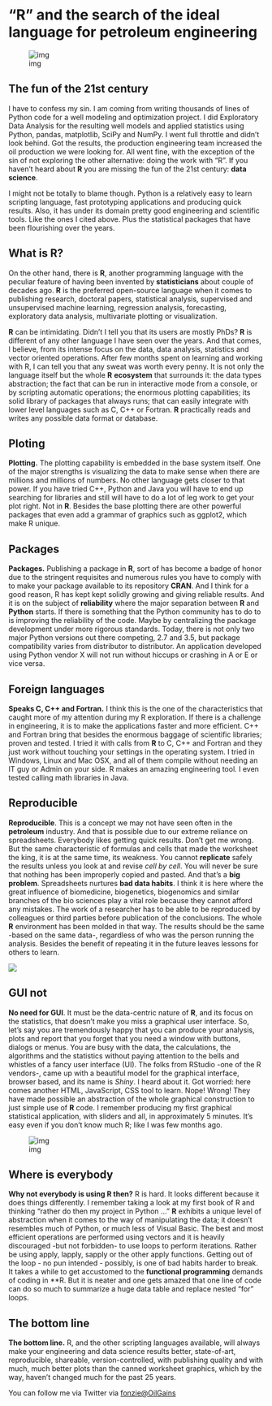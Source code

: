 # "R" and the search of the ideal language for petroleum engineering

![img](https://media.licdn.com/mpr/mpr/AAEAAQAAAAAAAA2vAAAAJGNhYTk5Y2Q5LWU3NzAtNGYzNC05YTU2LTVhN2UxYWUwZmYwMA.jpg)

## The fun of the 21st century
I have to confess my sin. I am coming from writing thousands of lines of Python code for a well modeling and optimization project. I did Exploratory Data Analysis for the resulting well models and applied statistics using Python, pandas, matplotlib, SciPy and NumPy. I went full throttle and didn't look behind. Got the results, the production engineering team increased the oil production we were looking for. All went fine, with the exception of the sin of not exploring the other alternative: doing the work with "R". If you haven't heard about **R** you are missing the fun of the 21st century: **data science**.

I might not be totally to blame though. Python is a relatively easy to learn scripting language, fast prototyping applications and producing quick results. Also, it has under its domain pretty good engineering and scientific tools. Like the ones I cited above. Plus the statistical packages that have been flourishing over the years.

## What is R?
On the other hand, there is **R**, another programming language with the peculiar feature of having been invented by **statisticians** about couple of decades ago. **R** is the preferred open-source language when it comes to publishing research, doctoral papers, statistical analysis, supervised and unsupervised machine learning, regression analysis, forecasting, exploratory data analysis, multivariate plotting or visualization.

**R** can be intimidating. Didn't I tell you that its users are mostly PhDs? **R** is different of any other language I have seen over the years. And that comes, I believe, from its intense focus on the data, data analysis, statistics and vector oriented operations. After few months spent on learning and working with R, I can tell you that any sweat was worth every penny. It is not only the language itself but the whole **R** **ecosystem** that surrounds it: the data types abstraction; the fact that can be run in interactive mode from a console, or by scripting automatic operations; the enormous plotting capabilities; its solid library of packages that always runs; that can easily integrate with lower level languages such as C, C++ or Fortran. **R** practically reads and writes any possible data format or database.

## Ploting

**Plotting.** The plotting capability is embedded in the base system itself. One of the major strengths is visualizing the data to make sense when there are millions and millions of numbers. No other language gets closer to that power. If you have tried C++, Python and Java you will have to end up searching for libraries and still will have to do a lot of leg work to get your plot right. Not in **R**. Besides the base plotting there are other powerful packages that even add a grammar of graphics such as ggplot2, which make R unique.


## Packages
**Packages.** Publishing a package in **R**, sort of has become a badge of honor due to the stringent requisites and numerous rules you have to comply with to make your package available to its repository **CRAN**. And I think for a good reason, R has kept kept solidly growing and giving reliable results. And it is on the subject of **reliability** where the major separation between **R** and **Python** starts. If there is something that the Python community has to do to is improving the reliability of the code. Maybe by centralizing the package development under more rigorous standards. Today, there is not only two major Python versions out there competing, 2.7 and 3.5, but package compatibility varies from distributor to distributor. An application developed using Python vendor X will not run without hiccups or crashing in A or E or vice versa.

## Foreign languages
**Speaks C, C++ and Fortran.** I think this is the one of the characteristics that caught more of my attention during my R exploration. If there is a challenge in engineering, it is to make the applications faster and more efficient. C++ and Fortran bring that besides the enormous baggage of scientific libraries; proven and tested. I tried it with calls from **R** to C, C++ and Fortran and they just work without touching your settings in the operating system. I tried in Windows, Linux and Mac OSX, and all of them compile without needing an IT guy or Admin on your side. R makes an amazing engineering tool. I even tested calling math libraries in Java.


## Reproducible
**Reproducible**. This is a concept we may not have seen often in the **petroleum** industry. And that is possible due to our extreme reliance on spreadsheets. Everybody likes getting quick results. Don't get me wrong. But the same characteristic of formulas and cells that made the worksheet the king, it is at the same time, its weakness. You cannot **replicate** safely the results unless you look at and revise *cell by cell*. You will never be sure that nothing has been improperly copied and pasted. And that's a **big problem**. Spreadsheets nurtures **bad data habits**. I think it is here where the great influence of biomedicine, biogenetics, biogenomics and similar branches of the bio sciences play a vital role because they cannot afford any mistakes. The work of a researcher has to be able to be reproduced by colleagues or third parties before publication of the conclusions. The whole **R** environment has been molded in that way. The results should be the same -based on the same data-, regardless of who was the person running the analysis. Besides the benefit of repeating it in the future leaves lessons for others to learn.

![](https://media.licdn.com/mpr/mpr/AAEAAQAAAAAAAAwVAAAAJDUwZmY0NjA5LTQwMGQtNDE1My04MTBkLTUxNzc1OWY2MmE4ZQ.jpg)

## GUI not
**No need for GUI**. It must be the data-centric nature of **R**, and its focus on the statistics, that doesn't make you miss a graphical user interface. So, let's say you are tremendously happy that you can produce your analysis, plots and report that you forget that you need a window with buttons, dialogs or menus. You are busy with the data, the calculations, the algorithms and the statistics without paying attention to the bells and whistles of a fancy user interface (UI). The folks from RStudio -one of the R vendors-, came up with a beautiful model for the graphical interface, browser based, and its name is *Shiny*. I heard about it. Got worried: here comes another HTML, JavaScript, CSS tool to learn. Nope! Wrong! They have made possible an abstraction of the whole graphical construction to just simple use of **R** code. I remember producing my first graphical statistical application, with sliders and all, in approximately 5 minutes. It's easy even if you don't know much R; like I was few months ago.

![img](https://media.licdn.com/mpr/mpr/AAEAAQAAAAAAAAoQAAAAJDZjNjAzYWM3LTZhMjgtNDZlNS05YzE0LTgwMzc2NjFlOGYyOA.jpg)

## Where is everybody
**Why not everybody is using R then?** R is hard. It looks different because it does things differently. I remember taking a look at my first book of R and thinking "rather do then my project in Python ..." **R** exhibits a unique level of abstraction when it comes to the way of manipulating the data; it doesn't resembles much of Python, or much less of Visual Basic. The best and most efficient operations are performed using vectors and it is heavily discouraged -but not forbidden- to use loops to perform iterations. Rather be using apply, lapply, sapply or the other apply functions. Getting out of the loop - no pun intended - possibly, is one of bad habits harder to break. It takes a while to get accustomed to the  **functional programming**  demands of coding in **R. But it is neater and one gets amazed that one line of code can do so much to summarize a huge data table and replace nested "for" loops.

## The bottom line

**The bottom line.** R, and the other scripting languages available, will always make your engineering and data science results better, state-of-art, reproducible, shareable, version-controlled, with publishing quality and with much, much better plots than the canned worksheet graphics, which by the way, haven't changed much for the past 25 years.

You can follow me via Twitter via [fonzie@OilGains](https://twitter.com/OilGains)
